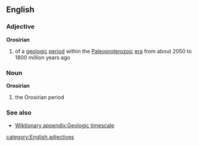 ==English==
===Adjective===
{{wikipedia}}
'''Orosirian'''
#{{geology}} of a [[geologic]] [[period]] within the [[Paleoproterozoic]] [[era]] from about 2050 to 1800 million years ago

===Noun===
'''Orosirian'''
#{{geology}} the Orosirian period
===See also===
*[[Wiktionary appendix:Geologic timescale]]
[[category:English adjectives]]